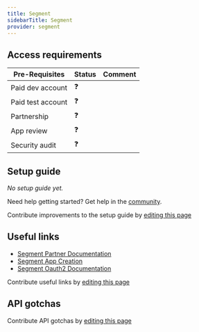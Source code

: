 ```yaml
---
title: Segment
sidebarTitle: Segment
provider: segment
---
```



<Overview />
<PreBuiltTooling provider={providers[pageMetadata.provider]} />
<PreBuiltUseCases />

## Access requirements
| Pre-Requisites | Status | Comment|
| - | - | - |
| Paid dev account | ❓ |  |
| Paid test account | ❓ |  |
| Partnership | ❓ | |
| App review | ❓ |  |
| Security audit | ❓ | |


## Setup guide

_No setup guide yet._

<Tip>Need help getting started? Get help in the [community](https://nango.dev/slack).</Tip>

<Note>Contribute improvements to the setup guide by [editing this page](https://github.com/nangohq/nango/tree/master/docs-v2/integrations/all/segment.mdx)</Note>


## Useful links

-   [Segment Partner Documentation](https://segment.com/docs/partners/)
-   [Segment App Creation](https://segment.com/docs/partners/enable-with-segment/#set-up-guide)
-   [Segment Oauth2 Documentation](https://segment.com/docs/partners/enable-with-segment/#oauth-implementation)

<Note>Contribute useful links by [editing this page](https://github.com/nangohq/nango/tree/master/docs-v2/integrations/all/segment.mdx)</Note>

## API gotchas

<Note>Contribute API gotchas by [editing this page](https://github.com/nangohq/nango/tree/master/docs-v2/integrations/all/segment.mdx)</Note>
